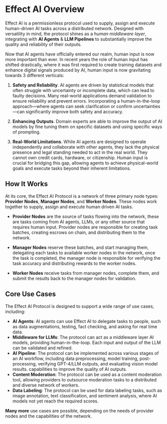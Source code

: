 # Effect AI Overview
Effect AI is a permissionless protocol used to supply, assign and execute human-driven AI tasks across a distributed network. Designed with versatility in mind, the protocol shines as a *human middleware layer*, integrating with **AI Agents** & **LLM Pipelines** to substantially improve the quality and reliability of their outputs.

Now that AI agents have officially entered our realm, human input is now more important than ever. In recent years the role of human input has shifted drastically, where it was first required to create training datasets and enhance digital signals produced by AI, human input is now gravitating towards 3 different verticals:

1. **Safety and Reliability**. AI agents are driven by statistical models that often struggle with uncertainty or incomplete data, which can lead to faulty decisions. Many real-world applications demand validation to ensure reliability and prevent errors. Incorporating a human-in-the-loop approach—where agents can seek clarification or confirm uncertainties—can significantly improve both 
safety and accuracy.

2. **Enhancing Outputs**. Domain experts are able to improve the output of AI models by fine tuning them on specific datasets and using specific ways of prompting.

3. **Real-World Limitations**. While AI agents are designed to operate independently and collaborate with other agents, they lack the physical presence and legal standing needed to act in the real world. They cannot own credit cards, hardware, or citizenship. Human input is crucial for bridging this gap, allowing agents to achieve physical-world goals and execute tasks beyond their inherent limitations.



## How It Works
At its core, the Effect AI Protocol is a network of three primary node types: **Provider Nodes**, **Manager Nodes**, and **Worker Nodes**. These nodes work together to supply, assign and execute human driven AI tasks.

- **Provider Nodes** are the source of tasks flowing into the network, these are tasks coming from AI agents, LLMs, or any other source that requires human input. Provider nodes are responsible for creating task batches, creating escrows on chain, and distributing them to the network.

- **Manager Nodes** reserve these batches, and start managing them, delegating each tasks to available worker nodes in the network, once the task is completed, the manager node is responsible for verifying the task accuracy and distributing rewards to the worker nodes.

- **Worker Nodes** receive tasks from manager nodes, complete them, and submit the results back to the manager nodes for validation. 


## Core Use Cases

The Effect AI Protocol is designed to support a wide range of use cases, including:

- **AI Agents**: AI agents can use Effect AI to delegate tasks to people, such as data augmentations, testing, fact checking, and asking for real time data.
- **Middleware for LLMs**: The protocol can act as a middleware layer AI models, providing human-in-the-loop. Each input and output of the LLM can be validated and refined.
- **AI Pipeline**: The protocol can be implemented across various stages of an AI workflow, including data preprocessing, model training, post-processing, verifying GPT-4/LLM outputs, and evaluating vision model results.
capabilities to improve the quality of AI outputs.
- **Content Moderation**: The protocol can be used as a content moderation tool, allowing providers to outsource moderation tasks to a distributed and diverse network of workers. 
- **Data Labeling**: The protocol can be used for data labeling tasks, such as image annotation, text classification, and sentiment analysis, where AI models not yet reach the required scores.

**Many more** use cases are possible, depending on the needs of provider nodes and the capabilities of the network. 
